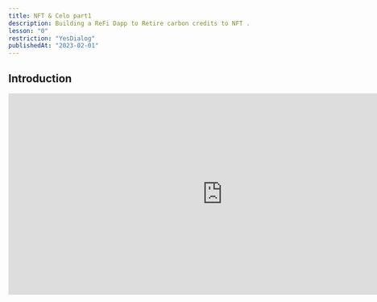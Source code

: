 ```yaml
---
title: NFT & Celo part1
description: Building a ReFi Dapp to Retire carbon credits to NFT .
lesson: "0"
restriction: "YesDialog"
publishedAt: "2023-02-01"
---
```


## Introduction

<iframe
  width="850"
  height="400"
  src="https://www.youtube.com/embed/HFA8llYX40w"
  title="YouTube video player"
  frameborder="0"
  allow="accelerometer; autoplay; clipboard-write; encrypted-media; gyroscope; picture-in-picture; web-share"
  allowfullscreen
></iframe>
